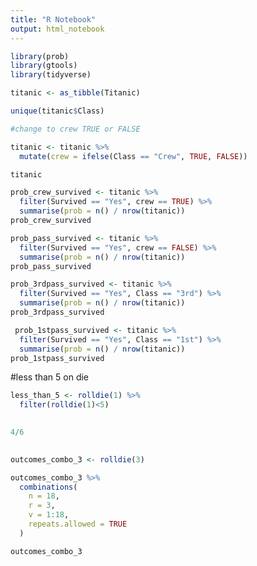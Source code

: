 ```yaml
---
title: "R Notebook"
output: html_notebook
---
```


```r
library(prob)
library(gtools)
library(tidyverse)
```

```r
titanic <- as_tibble(Titanic)

unique(titanic$Class)
```
```r
#change to crew TRUE or FALSE

titanic <- titanic %>% 
  mutate(crew = ifelse(Class == "Crew", TRUE, FALSE))

titanic


```

```r
prob_crew_survived <- titanic %>%
  filter(Survived == "Yes", crew == TRUE) %>%
  summarise(prob = n() / nrow(titanic))
prob_crew_survived
```

```r
prob_pass_survived <- titanic %>%
  filter(Survived == "Yes", crew == FALSE) %>%
  summarise(prob = n() / nrow(titanic))
prob_pass_survived
```
```r
prob_3rdpass_survived <- titanic %>%
  filter(Survived == "Yes", Class == "3rd") %>%
  summarise(prob = n() / nrow(titanic))
prob_3rdpass_survived
```
```r
 prob_1stpass_survived <- titanic %>%
  filter(Survived == "Yes", Class == "1st") %>%
  summarise(prob = n() / nrow(titanic))
prob_1stpass_survived
```



#less than 5 on die
```r
less_than_5 <- rolldie(1) %>% 
  filter(rolldie(1)<5)  
  

4/6 
  
```

```r

outcomes_combo_3 <- rolldie(3)

outcomes_combo_3 %>% 
  combinations(
    n = 18,
    r = 3,
    v = 1:18,
    repeats.allowed = TRUE
  )

outcomes_combo_3
```

```r


```

